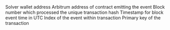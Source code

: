<ParamField path="solver">
Solver wallet address
</ParamField>
<ParamField path="contract_address">
Arbitrum address of contract emitting the event
</ParamField>
<ParamField path="evt_block_number">
Block number which processed the unique transaction hash
</ParamField>
<ParamField path="evt_block_time">
Timestamp for block event time in UTC
</ParamField>
<ParamField path="evt_index">
Index of the event within transaction
</ParamField>
<ParamField path="evt_tx_hash">
Primary key of the transaction
</ParamField>
